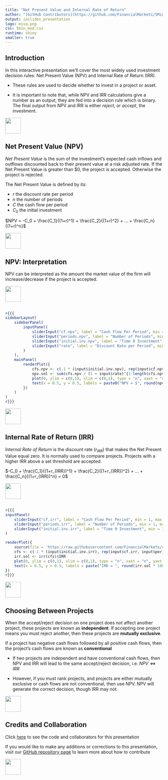 ```yaml
---
title: "Net Present Value and Internal Rate of Return"
author: "[GitHub Contributors](https://github.com/FinancialMarkets/5MinuteFinance/graphs/contributors)"
output: ioslides_presentation
logo: misq.png
css: 5min_mod.css
runtime: shiny
smaller: true
---
```


## Introduction

In this interactive presentation we'll cover the most widely used investment decision rules: Net Present Value (NPV) and Internal Rate of Return (IRR).

- These rules are used to decide whether to invest in a project or asset.

-  It is important to note that, while NPV and IRR calculations give a number as an output, they are fed into a decision rule which is binary.  The final output from NPV and IRR is either *reject*, or *accept*, the investment.

<div class="MIfooter"><img src="mi.png" style="height:50px;"></div> 


## Net Present Value (NPV)

*Net Present Value* is the sum of the investment's expected cash inflows and outflows discounted back to their present value at a risk adjusted rate. If the Net Present Value is greater than \$0, the project is accepted. Otherwise the project is rejected. 

The Net Present Value is defined by its: 

- $r$ the discount rate per period
- $n$ the number of periods
- $C$ the cash flow per period
- $C_0$ the initial investment

$NPV = -C_0 + \frac{C_1}{(1+r)^1} + \frac{C_2}{(1+r)^2} + ... + \frac{C_n}{(1+r)^n}$ 

<div class="MIfooter"><img src="mi.png" style="height:50px;"></div>

## NPV: Interpretation

NPV can be interpreted as the amount the market value of the firm will increase/decrease if the project is accepted.  

<div class="MIfooter"><img src="mi.png" style="height:50px;"></div>

## 

```r
#{{{
sidebarLayout(
    sidebarPanel(
        inputPanel(
            sliderInput("cf.npv", label = "Cash Flow Per Period", min = 1, max = 500, step = 10, value = 50),
            sliderInput("periods.npv", label = "Number of Periods", min = 1, max = 50, step = 1, value = 20),
            sliderInput("initial.inv.npv", label = "Time 0 Investment", min = 1, max = 500, step = 1, value = 300),
            sliderInput("rate", label = "Discount Rate per Period", min = 0, max = .3, step = .01, value = .05)
        )
    ),
    mainPanel(
        renderPlot({
            cfs.npv <- c(-1 * (input$initial.inv.npv), rep(input$cf.npv, input$periods.npv))
            npv.sol <- sum(cfs.npv / (1 + input$rate)^{1:length(cfs.npv)})
            plot(0, ylim = c(0,1), xlim = c(0,1), type = "n", xaxt = "n", yaxt = "n", ylab = "", xlab = "")
            text(x = 0.5, y = 0.5, labels = paste0("NPV = $", round(npv.sol * 100, 2)), cex = 4)
        })
    )
)
#}}}
```


<div class="MIfooter"><img src="mi.png" style="height:50px;"></div> 

## Internal Rate of Return (IRR)

*Internal Rate of Return* is the discount rate ($r_{IRR}$) that makes the Net Present Value equal zero. It is normally used to compare projects. Projects with a higher IRR above a set threshold are accepted.

$-C_0 + \frac{C_1}{(1+r_{IRR})^1} + \frac{C_2}{(1+r_{IRR})^2} + ... + \frac{C_n}{(1+r_{IRR})^n} = 0$ 


<div class="MIfooter"><img src="mi.png" style="height:50px;"></div> 

## 

```r
#{{{
inputPanel(
    sliderInput("cf.irr", label = "Cash Flow Per Period", min = 1, max = 500, step = 10, value = 50),
    sliderInput("periods.irr", label = "Number of Periods", min = 1, max = 50, step = 1, value = 20),
    sliderInput("initial.inv.irr", label = "Time 0 Investment", min = 1, max = 500, step = 1, value = 300)
)

renderPlot({
    source(file = 'https://raw.githubusercontent.com/FinancialMarkets/corpfin/master/irr.R')
    cfs <- c(-1 * (input$initial.inv.irr), rep(input$cf.irr, input$periods.irr))
    irr.sol <- irr(cfs)$IRR
    plot(0, ylim = c(0,1), xlim = c(0,1), type = "n", xaxt = "n", yaxt = "n", ylab = "", xlab = "")
    text(x = 0.5, y = 0.5, labels = paste("IRR = ", round(irr.sol * 100, 2), "%"), cex = 5)
})
#}}}
```


<!-- use code from here to make a version of app which will read data from file:  http://stackoverflow.com/questions/29253481/data-specific-selectinput-choices-in-rmd-shiny/29255723#29255723 -->

<div class="MIfooter"><img src="mi.png" style="height:50px;"></div> 


## Choosing Between Projects

When the accept/reject decision on one project does not affect another project, these projects are known as **independent**.  If accepting one project means you must reject another, then these projects are **mutually exclusive**. 

If a project has negative cash flows followed by all positive cash flows, then the project's cash flows are known as **conventional**

-  If two projects are independent and have conventional cash flows, then NPV and IRR will lead to the same accept/reject decision, i.e. $NPV \iff IRR$

-  However, if you must rank projects, and projects are either mutually exclusive or cash flows are not conventional, then use NPV.  NPV will generate the correct decision, though IRR may not.

<div class="MIfooter"><img src="mi.png" style="height:50px;"></div> 


## Credits and Collaboration

Click [here](https://github.com/FinancialMarkets/5MinuteFinance/blob/master/Corporate_Finance/NPV_and_IRR/npv_irr.Rmd) to see the code and collaborators for this presentation

If you would like to make any additions or corrections to this presentation, visit our [GitHub repository page](https://github.com/FinancialMarkets/5MinuteFinance#how-to-contribute) to learn more about how to contribute

<div class="MIfooter"><img src="mi.png" style="height:50px;"></div> 
